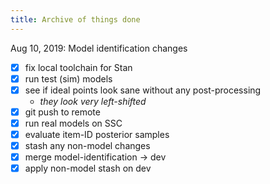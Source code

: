 ```yaml
---
title: Archive of things done
---
```






Aug 10, 2019: Model identification changes

- [x] fix local toolchain for Stan
- [x] run test (sim) models
- [x] see if ideal points look sane without any post-processing
  - *they look very left-shifted*
- [x] git push to remote
- [x] run real models on SSC
- [x] evaluate item-ID posterior samples
- [x] stash any non-model changes
- [x] merge model-identification -> dev
- [x] apply non-model stash on dev


